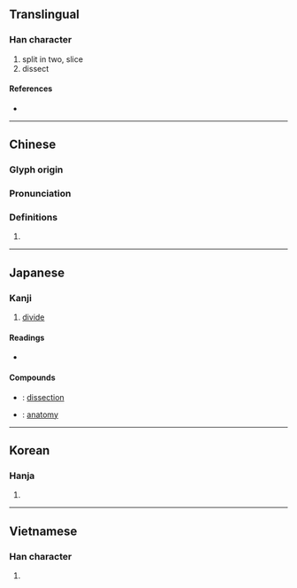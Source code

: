 {{character info/new}}
==Translingual==

===Han character===
{{Han char|rn=18|rad=刀|as=08|sn=10|four=02600|canj=YRLN|ids=⿰咅刂}}

# split in two, slice
# dissect

====References====
* {{Han ref|kx=0141.030|dkj=02034|dj=0320.110|hdz=10345.130|uh=5256|ud=21078|bh=ADE5|bd=44517}}

----

==Chinese==
{{zh-forms}}

===Glyph origin===
{{Han etym}}

===Pronunciation===
{{zh-pron
|m=剖
|c=fau2,pau2
|h=pfs=pho
|md=
|mn=qz:phió/tw,xm,zz:phó͘
|w=
|mc=y
|oc=y
|cat=
}}

===Definitions===
{{zh-hanzi}}

# {{rfdef|lang=zh}}

----

==Japanese==

===Kanji===
{{ja-kanji|grade=c|rs=刀08}}

# [[divide]]

====Readings====
* {{ja-readings|goon=[[ふ]] (fu)|kanon=[[ほう]]|kanyoon=[[ぼう]] (bō)|kun=[[わる]] (waru)}}

====Compounds====
{{top2}}
* {{ja-r|解剖|かいぼう}}: [[dissection]]
{{mid2}}
* {{ja-r|解剖学|かいぼうがく}}: [[anatomy]]
{{bottom}}

----

==Korean==

===Hanja===
{{ko-hanja|hangeul=부|rv=bu|mr=pu}}

# {{defn|lang=ko|sort=刀08}}

----

==Vietnamese==

===Han character===
{{vi-hantu|[[phẩu]], [[bo]], [[mổ]], [[phẫu]]|rs=刀08}}

# {{defn|lang=vi|sort=刀08}}